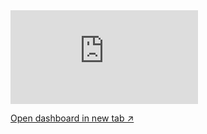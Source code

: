 <iframe
  src="https://lookerstudio.google.com/embed/reporting/5198bcda-7d3d-447d-b596-ebe778c5fe99/page/p_vkzvcv38gd"
  frameborder="0"
  style={{ border: 0 }}
  allowfullscreen
  sandbox="allow-storage-access-by-user-activation allow-scripts allow-same-origin allow-popups allow-popups-to-escape-sandbox"
  className="w-full aspect-square mt-5 rounded overflow-hidden"
></iframe>

[Open dashboard in new tab ↗](https://lookerstudio.google.com/reporting/5198bcda-7d3d-447d-b596-ebe778c5fe99)
